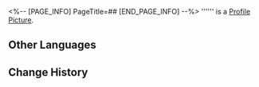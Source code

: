 <%-- [PAGE_INFO]
PageTitle=##
[END_PAGE_INFO] --%>
{{Item Infobox
|id          = 250552
|image       = Item .png
|type        = Dice Face
|invCategory = 
|rarity      = 5
|effect      = 
|description = 
}}
'''''' is a [[Profile Picture]].

==Other Languages==
{{Other Languages
|en   = 
|zhs  = 
|zht  = 
|ja   = 
|ko   = 
|es   = 
|fr   = 
|ru   = 
|th   = 
|vi   = 
|de   = 
|id   = 
|pt   = 
}}

==Change History==
{{Change History|1.6}}